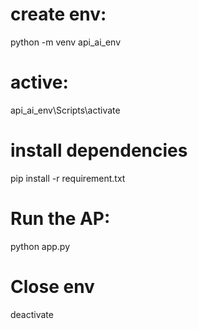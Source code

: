 
# create env:

python -m venv api_ai_env

# active:
api_ai_env\Scripts\activate


# install dependencies
pip install -r requirement.txt

# Run the AP:
python app.py

# Close env
deactivate